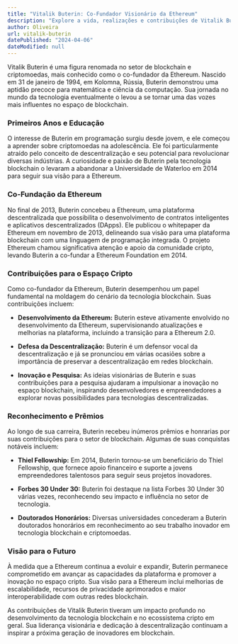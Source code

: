 ```yaml
---
title: "Vitalik Buterin: Co-Fundador Visionário da Ethereum"
description: "Explore a vida, realizações e contribuições de Vitalik Buterin, o co-fundador da Ethereum e uma figura proeminente no espaço de blockchain e criptomoedas."
author: Oliveira
url: vitalik-buterin
datePublished: "2024-04-06"
dateModified: null
---
```


Vitalik Buterin é uma figura renomada no setor de blockchain e criptomoedas, mais conhecido como o co-fundador da Ethereum. Nascido em 31 de janeiro de 1994, em Kolomna, Rússia, Buterin demonstrou uma aptidão precoce para matemática e ciência da computação. Sua jornada no mundo da tecnologia eventualmente o levou a se tornar uma das vozes mais influentes no espaço de blockchain.

### Primeiros Anos e Educação

O interesse de Buterin em programação surgiu desde jovem, e ele começou a aprender sobre criptomoedas na adolescência. Ele foi particularmente atraído pelo conceito de descentralização e seu potencial para revolucionar diversas indústrias. A curiosidade e paixão de Buterin pela tecnologia blockchain o levaram a abandonar a Universidade de Waterloo em 2014 para seguir sua visão para a Ethereum.

### Co-Fundação da Ethereum

No final de 2013, Buterin concebeu a Ethereum, uma plataforma descentralizada que possibilita o desenvolvimento de contratos inteligentes e aplicativos descentralizados (DApps). Ele publicou o whitepaper da Ethereum em novembro de 2013, delineando sua visão para uma plataforma blockchain com uma linguagem de programação integrada. O projeto Ethereum chamou significativa atenção e apoio da comunidade cripto, levando Buterin a co-fundar a Ethereum Foundation em 2014.

### Contribuições para o Espaço Cripto

Como co-fundador da Ethereum, Buterin desempenhou um papel fundamental na moldagem do cenário da tecnologia blockchain. Suas contribuições incluem:

- **Desenvolvimento da Ethereum:** Buterin esteve ativamente envolvido no desenvolvimento da Ethereum, supervisionando atualizações e melhorias na plataforma, incluindo a transição para a Ethereum 2.0.

- **Defesa da Descentralização:** Buterin é um defensor vocal da descentralização e já se pronunciou em várias ocasiões sobre a importância de preservar a descentralização em redes blockchain.

- **Inovação e Pesquisa:** As ideias visionárias de Buterin e suas contribuições para a pesquisa ajudaram a impulsionar a inovação no espaço blockchain, inspirando desenvolvedores e empreendedores a explorar novas possibilidades para tecnologias descentralizadas.

### Reconhecimento e Prêmios

Ao longo de sua carreira, Buterin recebeu inúmeros prêmios e honrarias por suas contribuições para o setor de blockchain. Algumas de suas conquistas notáveis incluem:

- **Thiel Fellowship:** Em 2014, Buterin tornou-se um beneficiário do Thiel Fellowship, que fornece apoio financeiro e suporte a jovens empreendedores talentosos para seguir seus projetos inovadores.

- **Forbes 30 Under 30:** Buterin foi destaque na lista Forbes 30 Under 30 várias vezes, reconhecendo seu impacto e influência no setor de tecnologia.

- **Doutorados Honorários:** Diversas universidades concederam a Buterin doutorados honorários em reconhecimento ao seu trabalho inovador em tecnologia blockchain e criptomoedas.

### Visão para o Futuro

À medida que a Ethereum continua a evoluir e expandir, Buterin permanece comprometido em avançar as capacidades da plataforma e promover a inovação no espaço cripto. Sua visão para a Ethereum inclui melhorias de escalabilidade, recursos de privacidade aprimorados e maior interoperabilidade com outras redes blockchain.

As contribuições de Vitalik Buterin tiveram um impacto profundo no desenvolvimento da tecnologia blockchain e no ecossistema cripto em geral. Sua liderança visionária e dedicação à descentralização continuam a inspirar a próxima geração de inovadores em blockchain.
